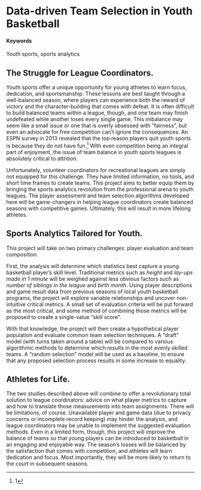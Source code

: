 # Data-driven Team Selection in Youth Basketball {#Mini-Moneyball}

#### Keywords

Youth sports, sports analytics

## The Struggle for League Coordinators.
Youth sports offer a unique opportunity for young athletes to learn focus, dedication, and sportsmanship. These lessons are best taught through a well-balanced season, where players can experience both the reward of victory and the character-building that comes with defeat. It is often difficult to build balanced teams within a league, though, and one team may finish undefeated while another loses every single game. This imbalance may seem like a small issue or one that is overly obsessed with "fairness", but even an advocate for free competition can't ignore the consequences. An ESPN survey in 2013 revealed that the top reason players quit youth sports is because they do not have fun.^[1] With even competition being an integral part of enjoyment, the issue of team balance in youth sports leagues is absolutely critical to attrition.

Unfortunately, volunteer coordinators for recreational leagues are simply not equipped for this challenge. They have limited information, no tools, and short time frames to create teams. This project aims to better equip them by bringing the sports analytics revolution from the professional arena to youth leagues. The player assessment and team selection algorithms developed here will be game-changers in helping league coordinators create balanced seasons with competitive games. Ultimately, this will result in more lifelong athletes.


## Sports Analytics Tailored for Youth.
This project will take on two primary challenges: player evaluation and team composition.

First, the analysis will determine which statistics best capture a young basketball player's skill level. Traditional metrics such as *height* and *lay-ups made in 1 minute* will be weighed against less obvious factors such as *number of siblings in the league* and *birth month*. Using player descriptions and game result data from previous seasons of local youth basketball programs, the project will explore variable relationships and uncover non-intuitive critical metrics. A small set of evaluation criteria will be put forward as the most critical, and some method of combining those metrics will be proposed to create a single-value "skill score".

With that knowledge, the project will then create a hypothetical player population and evaluate common team selection techniques. A "draft" model (with turns taken around a table) will be compared to various algorithmic methods to determine which results in the most evenly skilled teams. A "random selection" model will be used as a baseline, to ensure that any proposed selection process results in some increase to equality.


## Athletes for Life.
The two studies described above will combine to offer a revolutionary total solution to league coordinators: advice on what player metrics to capture and how to translate those measurements into team assignments. There will be limitations, of course. Unavailable player and game data (due to privacy concerns or incomplete record keeping) may hinder the analysis, and league coordinators may be unable to implement the suggested evaluation methods. Even in a limited form, though, this project will improve the balance of teams so that young players can be introduced to basketball in an engaging and enjoyable way. The season's losses will be balanced by the satisfaction that comes with competition, and athletes will learn dedication and focus. Most importantly, they will be more likely to return to the court in subsequent seasons.

[^1]:Kelley, Bruce and Carl Carchia. "Hidden Demographics of Youth Sports". *ESPN Magazine*. Published 11 July 2013. http://www.espn.com/espn/story/_/id/9469252/hidden-demographics-youth-sports-espn-magazine
